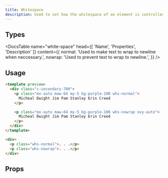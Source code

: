 ```yaml
---
title: Whitespace
description: Used to set how the whitespace of an element is controlled.
---
```


## Types

<DocsTable
  name="white-space"
  head={[
    'Name',
    'Properties',
    'Description'
  ]}
  content={{
    normal: 'Used to make text to wrap to newline when neccessary.',
    nowrap: 'Used to prevent text to wrap to newline.',
  }}
/>

## Usage

```html rose
<template preview>
  <div class="c-secondary-700">
    <p class="mx-auto maw-64 my-5 bg-purple-100 whs-normal">
      Micheal Dwight Jim Pam Stanley Erin Creed 
    </p>

    <p class="mx-auto maw-64 my-5 bg-purple-100 whs-nowrap ovy-auto">
      Micheal Dwight Jim Pam Stanley Erin Creed 
    </p>
  </div>
</template>

<div>
  <p class="whs-normal">. . .</p>
  <p class="whs-nowrap">. . .</p>
</div>
```

## Props

<DocsTable 
  type="props"
  name="white-space"
/>



